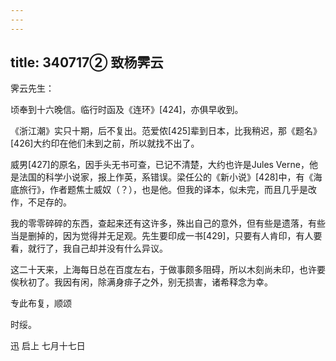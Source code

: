 ```yaml
---
---
---
```

title: 340717② 致杨霁云
---




霁云先生：

顷奉到十六晚信。临行时函及《连环》[424]，亦俱早收到。

《浙江潮》实只十期，后不复出。范爱侬[425]辈到日本，比我稍迟，那《题名》[426]大约印在他们未到之前，所以就找不出了。

威男[427]的原名，因手头无书可查，已记不清楚，大约也许是Jules Verne，他是法国的科学小说家，报上作英，系错误。梁任公的《新小说》[428]中，有《海底旅行》，作者题焦士威奴（？），也是他。但我的译本，似未完，而且几乎是改作，不足存的。

我的零零碎碎的东西，查起来还有这许多，殊出自己的意外，但有些是遗落，有些当是删掉的，因为觉得并无足观。先生要印成一书[429]，只要有人肯印，有人要看，就行了，我自己却并没有什么异议。

这二十天来，上海每日总在百度左右，于做事颇多阻碍，所以木刻尚未印，也许要俟秋初了。我因有闲，除满身痱子之外，别无损害，诸希释念为幸。

专此布复，顺颂

时绥。

迅 启上 七月十七日